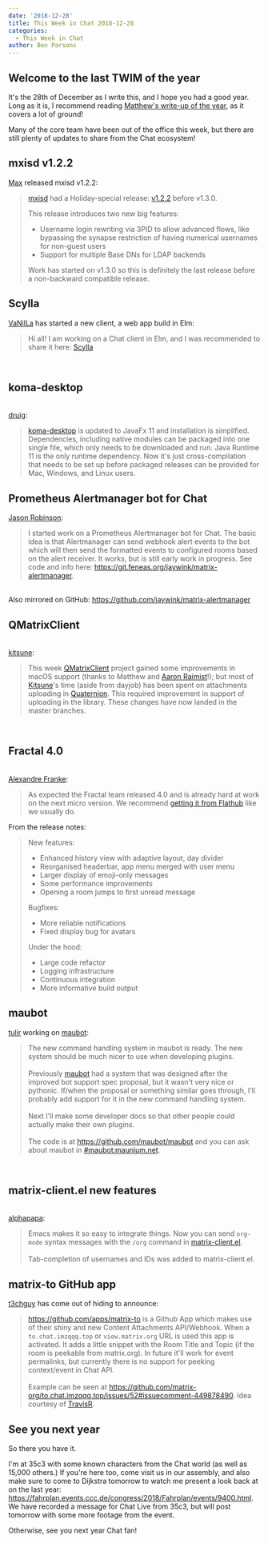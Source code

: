 ```yaml
---
date: '2018-12-28'
title: This Week in Chat 2018-12-28
categories:
  - This Week in Chat
author: Ben Parsons
---
```


<h2 id="welcometothelasttwimoftheyear">Welcome to the last TWIM of the year</h2>
It's the 28th of December as I write this, and I hope you had a good year. Long as it is, I recommend reading <a href="/blog/2018/12/25/the-2018-matrix-holiday-special/">Matthew's write-up of the year</a>, as it covers a lot of ground!

Many of the core team have been out of the office this week, but there are still plenty of updates to share from the Chat ecosystem!
<h2 id="mxisdv122">mxisd v1.2.2</h2>
<a href="https://to.chat.imzqqq.top/#/@max:kamax.io">Max</a> released mxisd v1.2.2:
<blockquote><a href="https://github.com/kamax-matrix/mxisd">mxisd</a> had a Holiday-special release: <a href="https://github.com/kamax-matrix/mxisd/releases/tag/v1.2.2">v1.2.2</a> before v1.3.0.

This release introduces two new big features:
<ul>
 	<li>Username login rewriting via 3PID to allow advanced flows, like bypassing the synapse restriction of having numerical usernames for non-guest users</li>
 	<li>Support for multiple Base DNs for LDAP backends</li>
</ul>
Work has started on v1.3.0 so this is definitely the last release before a non-backward compatible release.</blockquote>
<h2 id="scylla">Scylla</h2>
<a href="https://to.chat.imzqqq.top/#/@daniel:riot.danilafe.com">VaNilLa</a> has started a new client, a web app build in Elm:
<blockquote>Hi all! I am working on a Chat client in Elm, and I was recommended to share it here: <a href="https://github.com/DanilaFe/Scylla">Scylla</a></blockquote><br /><h2 id="komadesktop">koma-desktop</h2><br /><a href="https://to.chat.imzqqq.top/#/@druig:matrix.org">druig</a>:<br /><blockquote><a href="https://github.com/koma-im/koma-desktop">koma-desktop</a> is updated to JavaFx 11 and installation is simplified. Dependencies, including native modules can be packaged into one single file, which only needs to be downloaded and run. Java Runtime 11 is the only runtime dependency. Now it's just cross-compilation that needs to be set up before packaged releases can be provided for Mac, Windows, and Linux users.</blockquote>
<h2 id="prometheusalertmanagerbotformatrix">Prometheus Alertmanager bot for Chat</h2>
<a href="https://to.chat.imzqqq.top/#/@jaywink:feneas.org">Jason Robinson</a>:
<blockquote>I started work on a Prometheus Alertmanager bot for Chat. The basic idea is that Alertmanager can send webhook alert events to the bot which will then send the formatted events to configured rooms based on the alert receiver. It works, but is still early work in progress. See code and info here: <a href="https://git.feneas.org/jaywink/matrix-alertmanager">https://git.feneas.org/jaywink/matrix-alertmanager</a>.</blockquote><br />Also mirrored on GitHub: <a href="https://github.com/jaywink/matrix-alertmanager">https://github.com/jaywink/matrix-alertmanager</a><br /><h2 id="qmatrixclient">QMatrixClient</h2><br /><a href="https://to.chat.imzqqq.top/#/@kitsune:matrix.org">kitsune</a>:<br /><blockquote>This week <a href="https://github.com/QMatrixClient">QMatrixClient</a> project gained some improvements in macOS support (thanks to Matthew and <a href="https://to.chat.imzqqq.top/#/@aaron:raim.ist">Aaron Raimist</a>!); but most of <a href="https://to.chat.imzqqq.top/#/@kitsune:matrix.org">Kitsune</a>'s time (aside from dayjob) has been spent on attachments uploading in <a href="https://github.com/QMatrixClient/Quaternion">Quaternion</a>. This required improvement in support of uploading in the library. These changes have now landed in the master branches.</blockquote><br /><h2 id="fractal40">Fractal 4.0</h2><br /><a href="@afranke:matrix.org">Alexandre Franke</a>:<br /><blockquote>As expected the Fractal team released 4.0 and is already hard at work on the next micro version. We recommend <a href="https://flathub.org/apps/details/org.gnome.Fractal">getting it from Flathub</a> like we usually do.</blockquote>
From the release notes:
<blockquote>New features:
<ul>
 	<li>Enhanced history view with adaptive layout, day divider</li>
 	<li>Reorganised headerbar, app menu merged with user menu</li>
 	<li>Larger display of emoji-only messages</li>
 	<li>Some performance improvements</li>
 	<li>Opening a room jumps to first unread message</li>
</ul>
Bugfixes:
<ul>
 	<li>More reliable notifications</li>
 	<li>Fixed display bug for avatars</li>
</ul>
Under the hood:
<ul>
 	<li>Large code refactor</li>
 	<li>Logging infrastructure</li>
 	<li>Continuous integration</li>
 	<li>More informative build output</li>
</ul>
</blockquote>
<h2 id="maubot">maubot</h2>
<a href="https://to.chat.imzqqq.top/#/@tulir:maunium.net">tulir</a> working on <a href="https://github.com/maubot/maubot">maubot</a>:
<blockquote>The new command handling system in maubot is ready. The new system should be much nicer to use when developing plugins.<br /><br />Previously <a href="https://github.com/maubot/maubot">maubot</a> had a system that was designed after the improved bot support spec proposal, but it wasn't very nice or pythonic. If/when the proposal or something similar goes through, I'll probably add support for it in the new command handling system.<br /><br />Next I'll make some developer docs so that other people could actually make their own plugins.<br /><br />The code is at <a href="https://github.com/maubot/maubot">https://github.com/maubot/maubot</a> and you can ask about maubot in <a href="https://to.chat.imzqqq.top/#/#maubot:maunium.net">#maubot:maunium.net</a>.</blockquote><br /><h2 id="matrixclientelnewfeatures">matrix-client.el new features</h2><br /><a href="https://to.chat.imzqqq.top/#/@alphapapa:matrix.org">alphapapa</a>:<br /><blockquote>Emacs makes it so easy to integrate things. Now you can send <code>org-mode</code> syntax messages with the <code>/org</code> command in <a href="https://github.com/jgkamat/matrix-client-el">matrix-client.el</a>.<br /><br />Tab-completion of usernames and IDs was added to matrix-client.el.</blockquote>
<h2 id="matrixtogithubapp">matrix-to GitHub app</h2>
<a href="https://to.chat.imzqqq.top/#/@x:riot.ovh">t3chguy</a> has come out of hiding to announce:
<blockquote><a href="https://github.com/apps/matrix-to">https://github.com/apps/matrix-to</a> is a Github App which makes use of their shiny and new Content Attachments API/Webhook. When a <code>to.chat.imzqqq.top</code> or <code>view.matrix.org</code> URL is used this app is activated. It adds a little snippet with the Room Title and Topic (if the room is peekable from matrix.org). In future it'll work for event permalinks, but currently there is no support for peeking context/event in Chat API.<br /><br />Example can be seen at <a href="https://github.com/matrix-org/to.chat.imzqqq.top/issues/52#issuecomment-449878490">https://github.com/matrix-org/to.chat.imzqqq.top/issues/52#issuecomment-449878490</a>. Idea courtesy of <a href="https://github.com/turt2live">TravisR</a>.</blockquote>
<h2 id="seeyounextyear">See you next year</h2>
So there you have it.

I'm at 35c3 with some known characters from the Chat world (as well as 15,000 others.) If you're here too, come visit us in our assembly, and also make sure to come to Dijkstra tomorrow to watch me present a look back at on the last year: <a href="https://fahrplan.events.ccc.de/congress/2018/Fahrplan/events/9400.html">https://fahrplan.events.ccc.de/congress/2018/Fahrplan/events/9400.html</a>. We have recorded a message for Chat Live from 35c3, but will post tomorrow with some more footage from the event.

Otherwise, see you next year Chat fan!
